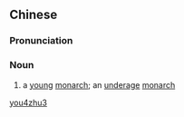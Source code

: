 ==Chinese==
{{zh-forms}}

===Pronunciation===
{{zh-pron
|m=yòuzhǔ
|cat=n
}}

===Noun===
{{zh-noun}}

# {{lb|zh|literary}} a [[young]] [[monarch]]; an [[underage]] [[monarch]]

[[Category:Mandarin literary terms|you4zhu3]]
